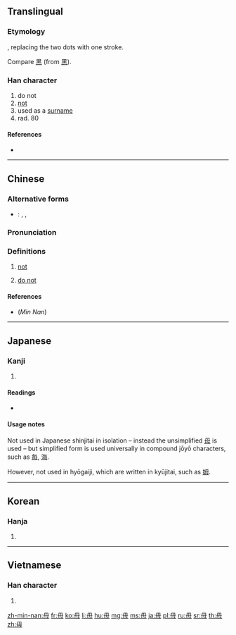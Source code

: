 {{also|母}}
==Translingual==
{{stroke order|type=animate}}

===Etymology===
{{Han etyl}}
{{Han simp|母|f=⺀|t=丿}}, replacing the two dots with one stroke.

Compare [[黒]] (from [[黑]]).

===Han character===
{{Han char|rn=80|rad=毋|as=00|sn=4|four=77500|canj=WJ}}

# do not
# [[not]]
# used as a [[surname]]
# rad. 80

====References====
* {{Han ref|kx=0588.230|dkj=16721|dj=0980.290|hdz=42380.010|uh=6BCB|ud=27595|bh=A4F0|bd=42224}}

----

==Chinese==
{{zh-forms}}

===Alternative forms===
* {{qual|Min Nan}}: {{zh-l|不}}, {{zh-l|呣}}, {{zh-l|唔}}

===Pronunciation===
{{theaji|m̄}}

{{zh-pron
|m=wú
|c=mou4
|h=pfs=vu
|mn=m̄
|w=
|mc=y
|oc=y
|ma=|ma2=
|cat=v,adv,n
}}

===Definitions===
{{zh-hanzi}}

# {{lb|zh|Min Nan}} [[not]]
#: {{zh-usex|我 毋 捌字。|I'm illterate (literally: I '''don't''' know characters)|MN}}
# {{lb|zh|Classical Chinese}} [[do not]]
#: {{zh-usex|宜 未 雨 而 綢繆，毋 臨 渴 而 掘 井。|[One] should, [when it is] not yet raining, bind tightly [the window]. [One] should not [wait] until [one is] thirsty [to] dig [a] well.<br />(Literally: One should prepare before it is too late, see {{zh-l|未雨綢繆}} and {{zh-l|臨渴掘井}}.)|ref=[[:zh:w:朱柏廬治家格言|'''Zhūzǐ Jiāxùn''': the familial rules of Zhuzi]] ([[:zh:s:朱子家訓|full text here]])|CL}}

====References====
* (''Min Nan'') {{thcwd|818|毋}}

----

==Japanese==

===Kanji===
{{ja-kanji|grade=|rs=毋00}}

# {{defn|lang=ja|sort=毋00}}

====Readings====
* {{ja-readings|on=[[ぶ]] (bu), [[む]] (mu)|kun=[[ない]] (nai), [[なかれ]] (nakare)}}

====Usage notes====
Not used in Japanese shinjitai in isolation – instead the unsimplified [[母]] is used – but simplified form is used universally in compound jōyō characters, such as [[毎]], [[海]].

However, not used in hyōgaiji, which are written in kyūjitai, such as [[姆]].

----

==Korean==

===Hanja===
{{ko-hanja|hangeul=무|eumhun=|rv=mu|mr=mu|y=mu}}

# {{defn|lang=ko|sort=毋00}}

----

==Vietnamese==

===Han character===
{{vi-hantu|[[vô]]|rs=毋00}}

# {{defn|lang=vi|sort=毋00}}

[[Category:CJKV radicals| ]]

[[zh-min-nan:毋]]
[[fr:毋]]
[[ko:毋]]
[[li:毋]]
[[hu:毋]]
[[mg:毋]]
[[ms:毋]]
[[ja:毋]]
[[pl:毋]]
[[ru:毋]]
[[sr:毋]]
[[th:毋]]
[[zh:毋]]